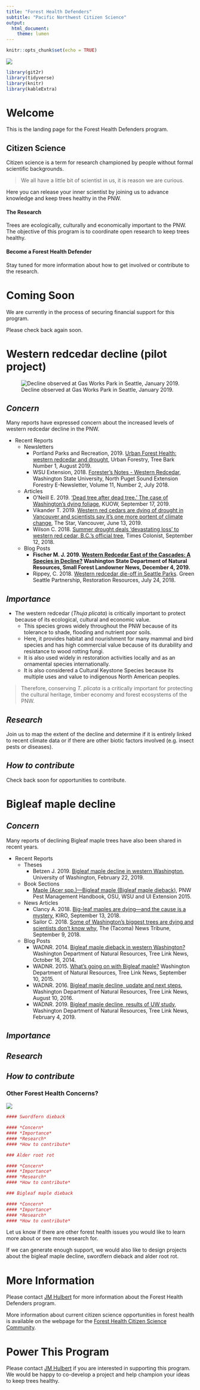 ```yaml
---
title: "Forest Health Defenders"
subtitle: "Pacific Northwest Citizen Science"
output: 
  html_document:
    theme: lumen
---
```


<!-- Global site tag (gtag.js) - Google Analytics -->
<script async src="https://www.googletagmanager.com/gtag/js?id=UA-44627976-9"></script>
<script>
  window.dataLayer = window.dataLayer || [];
  function gtag(){dataLayer.push(arguments);}
  gtag('js', new Date());

  gtag('config', 'UA-44627976-9');
</script>


```r
knitr::opts_chunk$set(echo = TRUE)
```

![](files/images/PugetSoundCropped.jpg)

```r
library(git2r)
library(tidyverse)
library(knitr)
library(kableExtra)
```

# Welcome
This is the landing page for the Forest Health Defenders program. 

## Citizen Science

Citizen science is a term for research championed by people without formal scientific backgrounds. 

>We all have a little bit of scientist in us, it is reason we are curious. 

Here you can release your inner scientist by joining us to advance knowledge and keep trees healthy in the PNW.

#### The Research

Trees are ecologically, culturally and economically important to the PNW. The objective of this program is to coordinate open research to keep trees healthy. 

#### Become a Forest Health Defender

Stay tuned for more information about how to get involved or contribute to the research. 

# Coming Soon
We are currently in the process of securing financial support for this program. 

Please check back again soon. 

# Western redcedar decline (pilot project) {.tabset .tabset-fade}

![Decline observed at Gas Works Park in Seattle, January 2019.](files/images/WesternRedcedarDeclineCropped.jpg)

## *Concern*

Many reports have expressed concern about the increased levels of western redcedar decline in the PNW. 

* Recent Reports
    + Newsletters
        + Portland Parks and Recreation, 2019. [Urban Forest Health: western redcedar and drought](https://t.e2ma.net/webview/8zhozb/bac0681ea11fe0ffea11d10bc67012bd), Urban Forestry, Tree Bark Number 1, August 2019.
        + WSU Extension, 2018. [Forester's Notes - Western Redcedar](http://forestry.wsu.edu/nps/newsletter/2018july/#focus), Washington State University, North Puget Sound Extension Forestry E-Newsletter, Volume 11, Number 2, July 2018.
    + Articles
        + O'Neill E. 2019. ['Dead tree after dead tree.' The case of Washington's dying foliage](https://kuow.org/stories/dead-tree-after-dead-tree-the-case-of-the-dying-hemlocks-and-cedars-and-maples), KUOW, September 17, 2019.
        + Vikander T. 2019. [Western red cedars are dying of drought in Vancouver and scientists say it’s one more portent of climate change](https://www.thestar.com/vancouver/2019/06/13/western-red-cedars-are-dying-of-drought-in-vancouver-and-scientists-say-its-one-more-portent-of-climate-change.html), The Star, Vancouver, June 13, 2019.
        + Wilson C. 2018. [Summer drought deals ‘devastating loss’ to western red cedar, B.C.’s official tree](https://www.timescolonist.com/news/local/summer-drought-deals-devastating-loss-to-western-red-cedar-b-c-s-official-tree-1.23428047), Times Colonist, September 12, 2018.
    + Blog Posts
        + **Fischer M. J. 2019.  [Western Redcedar East of the Cascades: A Species in Decline?](https://sflonews.wordpress.com/2019/12/04/western-redcedar-east-of-the-cascades-a-species-in-decline/) Washington State Department of Natural Resources, Small Forest Landowner News, December 4, 2019.**
        + Rippey, C. 2018.  [Western redcedar die-off in Seattle Parks](https://www.greenseattle.org/western-redcedar-die-off-in-seattle-parks/). Green Seattle Partnership, Restoration Resources, July 24, 2018.
        
## *Importance*

* The western redcedar (*Thuja plicata*) is critically important to protect because of its ecological, cultural and economic value.
    + This species grows widely throughout the PNW because of its tolerance to shade, flooding and nutrient poor soils. 
    + Here, it provides habitat and nourishment for many mammal and bird species and has high commercial value because of its durability and resistance to wood rotting fungi. 
    + It is also used widely in restoration activities locally and as an ornamental species internationally. 
    + It is also considered a Cultural Keystone Species because its multiple uses and value to indigenous North American peoples. 

> Therefore, conserving *T. plicata* is a critically important for protecting the cultural heritage, timber economy and forest ecosystems of the PNW.

## *Research*

Join us to map the extent of the decline and determine if it is entirely linked to recent climate data or if there are other biotic factors involved (e.g. insect pests or diseases).

## *How to contribute*

Check back soon for opportunities to contribute.

#

# Bigleaf maple decline {.tabset .tabset-fade}
## *Concern*

Many reports of declining Bigleaf maple trees have also been shared in recent years. 

* Recent Reports
    + Theses
        + Betzen J. 2019. [Bigleaf maple decline in western Washington](https://digital.lib.washington.edu/researchworks/handle/1773/43386?show=full), University of Washington, February 22, 2019.
    + Book Sections
        + [Maple (Acer spp.)—Bigleaf maple (Bigleaf maple dieback)](https://pnwhandbooks.org/plantdisease/host-disease/maple-acer-spp-bigleaf-maple-decline-bigleaf-maple-dieback), PNW Pest Management Handbook, OSU, WSU and UI Extension 2015. 
    +	News Articles
        + Clancy A. 2018. [Big-leaf maples are dying—and the cause is a mystery](https://www.kiro7.com/news/local/big-leaf-maples-are-dying-and-the-cause-is-amystery/833244890/), KIRO, September 13, 2018.
        +	Sailor C. 2018. [Some of Washington’s biggest trees are dying and scientists don’t know why](https://www-1.thenewstribune.com/news/local/article217606580.html), The (Tacoma) News Tribune, September 9, 2018.
    +	Blog Posts
        +	WADNR. 2014. [Bigleaf maple dieback in western Washington?](https://dnrtreelink.wordpress.com/2014/10/16/bigleaf-maple-dieback-in-western-washington/) Washington Department of Natural Resources, Tree Link News, October 16, 2014.
        +	WADNR. 2015. [What’s going on with Bigleaf maple?](https://dnrtreelink.wordpress.com/2015/09/10/whats-going-on-with-bigleaf-maple/) Washington Department of Natural Resources, Tree Link News, September 10, 2015.
        +	WADNR. 2016. [Bigleaf maple decline, update and next steps](https://dnrtreelink.wordpress.com/2016/08/10/bigleaf-maple-decline-update-and-next-steps/), Washington Department of Natural Resources, Tree Link News, August 10, 2016.
        +	WADNR. 2019. [Bigleaf maple decline, results of UW study](https://dnrtreelink.wordpress.com/2019/02/06/bigleaf-maple-decline-results-of-uw-study/), Washington Department of Natural Resources, Tree Link News, February 4, 2019.

## *Importance*
## *Research*
## *How to contribute*


### Other Forest Health Concerns?

![](files/images/RootRotPocketCropped.jpg)
```r
#### Swordfern dieback

#### *Concern*
#### *Importance*
#### *Research*
#### *How to contribute*

### Alder root rot

#### *Concern*
#### *Importance*
#### *Research*
#### *How to contribute*

### Bigleaf maple dieback

#### *Concern*
#### *Importance*
#### *Research*
#### *How to contribute*

```

Let us know if there are other forest health issues you would like to learn more about or see more research for. 

If we can generate enough support, we would also like to design projects about the bigleaf maple decline, swordfern dieback and alder root rot. 

##

# More Information
Please contact [JM Hulbert](https://jmhulbert.github.io) for more information about the Forest Health Defenders program. 

More information about current citizen science opportunities in forest health is available on the webpage for the [Forest Health Citizen Science Community](https://fhcs.page).

# Power This Program
Please contact [JM Hulbert](https://jmhulbert.github.io) if you are interested in supporting this program. We would be happy to co-develop a project and help champion your ideas to keep trees healthy. 
